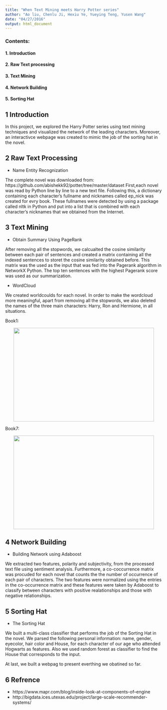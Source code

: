 ```yaml
---
title: "When Text Mining meets Harry Potter series"
author: "Ao liu, Chenlu Ji, Hexiu Ye, Yueying Teng, Yusen Wang"  
date: "04/27/2016"
output: html_document
---
```

### Contents:
#### 1. Introduction
#### 2. Raw Text processing
#### 3. Text Mining
#### 4. Network Building
#### 5. Sorting Hat
  
## 1 Introduction
In this project, we explored the Harry Potter series using text mining techniques and visualized the network of the leading characters. Moreover, an interactivce webpage was created to mimic the job of the sorting hat in the novel.

## 2 Raw Text Processing
+  Name Entity Recognization

The complete novel was downloaded from: https://github.com/abishekk92/potter/tree/master/dataset
First,each novel was read by Python line by line to a new text file. Following this, a dictionary containing each character's fullname and nicknames called ep_nick was created for evry book. These fullnames were detected by using a package called nltk in Python and put into a list that is combined with each character's nicknames that we obtained from the Internet.

## 3 Text Mining
+  Obtain Summary Using PageRank

After removing all the stopwords, we calcualted the cosine similarity between each pair of sentences and created a matrix containing all the indexed sentences to storet the cosine similarity obtained before. This matrix was the used as the input that was fed into the Pagerank algorithm in NetworkX Python. The top ten sentences with the highest Pagerank score was used as our summarization.

+ WordCloud

We created worldcoulds for each novel. In order to make the wordcloud more meaningful, apart from removing all the stopwords, we also deleted the names of the three main characters: Harry, Ron and Hermione, in all situations.

Book1:
<p><center><img src="output/word cloud/book1.png" width=450 height=300 ></center></p>

Book7:
<p><center><img src="output/word cloud/book7.png" width=450 height=300 ></center></p>

## 4 Network Building
+  Building Network using Adaboost 

We extracted two features, polarity and subjectivity, from the processed text file using sentiment analysis. Furthermore, a co-coccurrence matrix was procuded for each novel that counts the the number of occurrence of each pair of characters. The two features were normalized using the entries in the co-occurrence matrix and these features were taken by Adaboost to classify between characters with positive realationships and those with negative relationships. 

## 5 Sorting Hat 
+  The Sorting Hat

We built a multi-class classifier that performs the job of the Sorting Hat in the novel. We parsed the following personal information: name, gender, eyecolor, hair color and House, for each character of our age who attended Hogwarts as features. Also we used random forest as classifier to find the House that corresponds to the input. 

At last, we built a webpag to present everthing we obatined so far.


## 6 Refrence 
+  https://www.mapr.com/blog/inside-look-at-components-of--engine
+  http://bigdata.ices.utexas.edu/project/large-scale-recommender-systems/
  
  